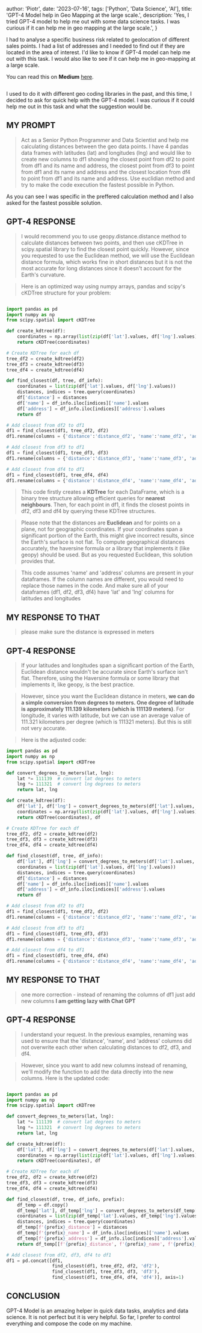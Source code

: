 
  author: 'Piotr',
  date: '2023-07-16',
  tags: ['Python', 'Data Science', 'AI'],
  title: 'GPT-4 Model help in Geo Mapping at the large scale.',
  description:
    'Yes, I tried GPT-4 model to help me out with some data science tasks. I was curious if it can help me in geo mapping at the large scale.',
}


I had to analyse a specific business risk related to geolocation of different sales points. I had a list of addresses and I needed to find out if they are located in the area of interest. I'd like to know if GPT-4 model can help me out with this task. I would also like to see if it can help me in geo-mapping at a large scale.

You can read this on **Medium** [here](https://medium.com/@pether.maciejewski/gpt-4-model-help-in-geo-mapping-with-a-large-dataset-python-e2272edf4cc5).

<Image src={Image_1} width={800} height={400} alt="" />

I used to do it with different geo coding libraries in the past, and this time, I decided to ask for quick help with the GPT-4 model. I was curious if it could help me out in this task and what the suggestion would be.

## MY PROMPT

> Act as a Senior Python Programmer and Data Scientist and help me calculating distances between the geo data points. I have 4 pandas data frames with latitudes (lat) and longitudes (lng) and would like to create new columns to df1 showing the closest point from df2 to point from df1 and its name and address, the closest point from df3 to point from df1 and its name and address and the closest location from df4 to point from df1 and its name and address. Use euclidian method and try to make the code execution the fastest possible in Python.

As you can see I was specific in the preffered calculation method and I also asked for the fastest possible solution.

## GPT-4 RESPONSE

> I would recommend you to use geopy.distance.distance method to calculate distances between two points, and then use cKDTree in scipy.spatial library to find the closest point quickly. However, since you requested to use the Euclidean method, we will use the Euclidean distance formula, which works fine in short distances but it is not the most accurate for long distances since it doesn't account for the Earth's curvature.

> Here is an optimized way using numpy arrays, pandas and scipy's cKDTree structure for your problem:

```python

import pandas as pd
import numpy as np
from scipy.spatial import cKDTree

def create_kdtree(df):
    coordinates = np.array(list(zip(df['lat'].values, df['lng'].values)))
    return cKDTree(coordinates)

# Create KDTree for each df
tree_df2 = create_kdtree(df2)
tree_df3 = create_kdtree(df3)
tree_df4 = create_kdtree(df4)

def find_closest(df, tree, df_info):
    coordinates = list(zip(df['lat'].values, df['lng'].values))
    distances, indices = tree.query(coordinates)
    df['distance'] = distances
    df['name'] = df_info.iloc[indices]['name'].values
    df['address'] = df_info.iloc[indices]['address'].values
    return df

# Add closest from df2 to df1
df1 = find_closest(df1, tree_df2, df2)
df1.rename(columns = {'distance':'distance_df2', 'name':'name_df2', 'address':'address_df2'}, inplace = True)

# Add closest from df3 to df1
df1 = find_closest(df1, tree_df3, df3)
df1.rename(columns = {'distance':'distance_df3', 'name':'name_df3', 'address':'address_df3'}, inplace = True)

# Add closest from df4 to df1
df1 = find_closest(df1, tree_df4, df4)
df1.rename(columns = {'distance':'distance_df4', 'name':'name_df4', 'address':'address_df4'}, inplace = True)

```

> This code firstly creates a **KDTree** for each DataFrame, which is a binary tree structure allowing efficient queries for **nearest neighbours**. Then, for each point in df1, it finds the closest points in df2, df3 and df4 by querying these KDTree structures.

> Please note that the distances are **Euclidean** and for points on a plane, not for geographic coordinates. If your coordinates span a significant portion of the Earth, this might give incorrect results, since the Earth's surface is not flat. To compute geographical distances accurately, the haversine formula or a library that implements it (like geopy) should be used. But as you requested Euclidean, this solution provides that.

> This code assumes 'name' and 'address' columns are present in your dataframes. If the column names are different, you would need to replace those names in the code. And make sure all of your dataframes (df1, df2, df3, df4) have 'lat' and 'lng' columns for latitudes and longitudes

## MY RESPONSE TO THAT

> please make sure the distance is expressed in meters

## GPT-4 RESPONSE

> If your latitudes and longitudes span a significant portion of the Earth, Euclidean distance wouldn't be accurate since Earth's surface isn't flat. Therefore, using the Haversine formula or some library that implements it, like geopy, is the best practice.

> However, since you want the Euclidean distance in meters, **we can do a simple conversion from degrees to meters. One degree of latitude is approximately 111.139 kilometers (which is 111139 meters)**. For longitude, it varies with latitude, but we can use an average value of 111.321 kilometers per degree (which is 111321 meters). But this is still not very accurate.

> Here is the adjusted code:

```python
import pandas as pd
import numpy as np
from scipy.spatial import cKDTree

def convert_degrees_to_meters(lat, lng):
    lat *= 111139  # convert lat degrees to meters
    lng *= 111321  # convert lng degrees to meters
    return lat, lng

def create_kdtree(df):
    df['lat'], df['lng'] = convert_degrees_to_meters(df['lat'].values, df['lng'].values)
    coordinates = np.array(list(zip(df['lat'].values, df['lng'].values)))
    return cKDTree(coordinates), df

# Create KDTree for each df
tree_df2, df2 = create_kdtree(df2)
tree_df3, df3 = create_kdtree(df3)
tree_df4, df4 = create_kdtree(df4)

def find_closest(df, tree, df_info):
    df['lat'], df['lng'] = convert_degrees_to_meters(df['lat'].values, df['lng'].values)
    coordinates = list(zip(df['lat'].values, df['lng'].values))
    distances, indices = tree.query(coordinates)
    df['distance'] = distances
    df['name'] = df_info.iloc[indices]['name'].values
    df['address'] = df_info.iloc[indices]['address'].values
    return df

# Add closest from df2 to df1
df1 = find_closest(df1, tree_df2, df2)
df1.rename(columns = {'distance':'distance_df2', 'name':'name_df2', 'address':'address_df2'}, inplace = True)

# Add closest from df3 to df1
df1 = find_closest(df1, tree_df3, df3)
df1.rename(columns = {'distance':'distance_df3', 'name':'name_df3', 'address':'address_df3'}, inplace = True)

# Add closest from df4 to df1
df1 = find_closest(df1, tree_df4, df4)
df1.rename(columns = {'distance':'distance_df4', 'name':'name_df4', 'address':'address_df4'}, inplace = True)


```

## MY RESPONSE TO THAT

> one more correction - instead of renaming the columns of df1 just add new columns **I am getting lazy with Chat GPT**

## GPT-4 RESPONSE

> I understand your request. In the previous examples, renaming was used to ensure that the 'distance', 'name', and 'address' columns did not overwrite each other when calculating distances to df2, df3, and df4.

> However, since you want to add new columns instead of renaming, we'll modify the function to add the data directly into the new columns. Here is the updated code:

```python

import pandas as pd
import numpy as np
from scipy.spatial import cKDTree

def convert_degrees_to_meters(lat, lng):
    lat *= 111139  # convert lat degrees to meters
    lng *= 111321  # convert lng degrees to meters
    return lat, lng

def create_kdtree(df):
    df['lat'], df['lng'] = convert_degrees_to_meters(df['lat'].values, df['lng'].values)
    coordinates = np.array(list(zip(df['lat'].values, df['lng'].values)))
    return cKDTree(coordinates), df

# Create KDTree for each df
tree_df2, df2 = create_kdtree(df2)
tree_df3, df3 = create_kdtree(df3)
tree_df4, df4 = create_kdtree(df4)

def find_closest(df, tree, df_info, prefix):
    df_temp = df.copy()
    df_temp['lat'], df_temp['lng'] = convert_degrees_to_meters(df_temp['lat'].values, df_temp['lng'].values)
    coordinates = list(zip(df_temp['lat'].values, df_temp['lng'].values))
    distances, indices = tree.query(coordinates)
    df_temp[f'{prefix}_distance'] = distances
    df_temp[f'{prefix}_name'] = df_info.iloc[indices]['name'].values
    df_temp[f'{prefix}_address'] = df_info.iloc[indices]['address'].values
    return df_temp[[f'{prefix}_distance', f'{prefix}_name', f'{prefix}_address']]

# Add closest from df2, df3, df4 to df1
df1 = pd.concat([df1,
                 find_closest(df1, tree_df2, df2, 'df2'),
                 find_closest(df1, tree_df3, df3, 'df3'),
                 find_closest(df1, tree_df4, df4, 'df4')], axis=1)

```

## CONCLUSION

GPT-4 Model is an amazing helper in quick data tasks, analytics and data science. It is not perfect but it is very helpful. So far, I prefer to control everything and compose the code on my machine.
